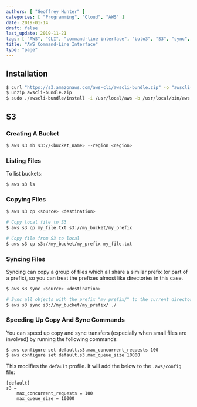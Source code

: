 ```yaml
---
authors: [ "Geoffrey Hunter" ]
categories: [ "Programming", "Cloud", "AWS" ]
date: 2019-01-14
draft: false
last_update: 2019-11-21
tags: [ "AWS", "CLI", "command-line interface", "boto3", "S3", "sync", "bucket", "file" ]
title: "AWS Command-Line Interface"
type: "page"
---
```


## Installation

```bash
$ curl "https://s3.amazonaws.com/aws-cli/awscli-bundle.zip" -o "awscli-bundle.zip"
$ unzip awscli-bundle.zip
$ sudo ./awscli-bundle/install -i /usr/local/aws -b /usr/local/bin/aws
```

## S3

### Creating A Bucket

```bash
$ aws s3 mb s3://<bucket_name> --region <region>
```

### Listing Files

To list buckets:

```bash
$ aws s3 ls
```

### Copying Files

```bash
$ aws s3 cp <source> <destination>
```

```bash
# Copy local file to S3
$ aws s3 cp my_file.txt s3://my_bucket/my_prefix

# Copy file from S3 to local
$ aws s3 cp s3://my_bucket/my_prefix my_file.txt
```

### Syncing Files

Syncing can copy a group of files which all share a similar prefix (or part of a prefix), so you can treat the prefixes almost like directories in this case.

```bash
$ aws s3 sync <source> <destination>
```

```bash
# Sync all objects with the prefix "my_prefix/" to the current directory 
$ aws s3 sync s3://my_bucket/my_prefix/ ./
```

### Speeding Up Copy And Sync Commands

You can speed up copy and sync transfers (especially when small files are involved) by running the following commands:

```text
$ aws configure set default.s3.max_concurrent_requests 100
$ aws configure set default.s3.max_queue_size 10000
```

This modifies the `default` profile. It will add the below to the `.aws/config` file:

```text
[default]
s3 =
    max_concurrent_requests = 100
    max_queue_size = 10000
```